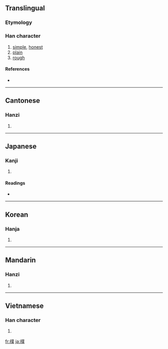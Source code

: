 {{also|朴}}
==Translingual==

===Etymology===
{{Han compound|木|菐|c1=s|c2=p|t1=wood|ls=psc}}

===Han character===
{{Han char|rn=75|rad=木|as=12|sn=16|four=4293<sub>4</sub>|canj=木廿金人 (DTCO)}}

# [[simple]], [[honest]]
# [[plain]]
# [[rough]]

====References====
* {{Han ref|kx=0551.280|dkj=15495|dj=0940.030|hdz=21291.040|uh=6A38|ud=27192|bh=BEEB|bd=48875}}

----

==Cantonese==

===Hanzi===
{{yue-hanzi|jyut=|y=pok3|sim=朴}}

# {{defn|Cantonese|sort=木12}}

----

==Japanese==

===Kanji===
{{ja-kanji|grade=|rs=木12}}

# {{defn|Japanese}}

====Readings====
* {{ja-readings|on=[[ぼく]] (boku), [[はく]] (haku), [[ほく]] (hoku)|kun=[[きじ]] (kiji), [[あらき]] (araki), [[すなお]] (sunao)}}

----

==Korean==

===Hanja===
{{ko-hanja|hangeul=[[복]], [[박]]|eumhun=|rv=bok, bak|mr=pok, pak|y=pok, pak}}

# {{defn|Korean|sort=木12}}

----

==Mandarin==

===Hanzi===
{{cmn-hanzi|sim=朴|pin=[[pú]] ([[pu2]]), [[pǔ]] ([[pu3]]),[[bú]] ([[bu2]])|wg=p'u<sup>2</sup>, p'u<sup>3</sup>}}

# {{defn|Mandarin|sort=木12}}

----

==Vietnamese==

===Han character===
{{vi-hantu|[[phác]]|rs=木12}}

# {{defn|Vietnamese|sort=木12}}

[[fr:樸]]
[[ja:樸]]